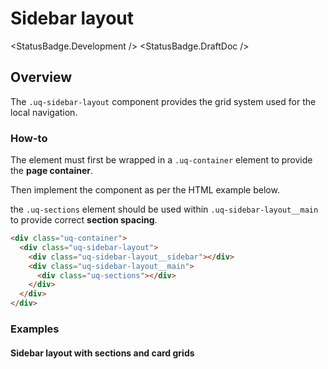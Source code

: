 
# Sidebar layout

<StatusBadge.Development />
<StatusBadge.DraftDoc />

## Overview

The `.uq-sidebar-layout` component provides the grid system used for the local
navigation.

### How-to

The element must first be wrapped in a `.uq-container` element to provide the
**page container**.

Then implement the component as per the HTML example below.

the `.uq-sections` element should be used within `.uq-sidebar-layout__main` to
provide correct **section spacing**.

<Canvas withSource="none">
  <Story id="layout-page-layouts-sidebar--sidebar" />
</Canvas>

```html
<div class="uq-container">
  <div class="uq-sidebar-layout">
    <div class="uq-sidebar-layout__sidebar"></div>
    <div class="uq-sidebar-layout__main">
      <div class="uq-sections"></div>
    </div>
  </div>
</div>
```

### Examples

#### Sidebar layout with sections and card grids

<Canvas withSource="none">
  <div class="uqds-layout-demo-bg">
    <div class="uq-container">
      <div class="uq-sidebar-layout">
        <div class="uq-sidebar-layout__sidebar">
          <div class="uqds-layout-demo-el"></div>
        </div>
        <div class="uq-sidebar-layout__main">
          <div class="uq-sections">
            <div class="uqds-layout-demo-el"></div>
            <div class="uq-card-grid uq-card-grid--target-3x">
              <div class="uqds-layout-demo-el"></div>
              <div class="uqds-layout-demo-el"></div>
              <div class="uqds-layout-demo-el"></div>
            </div>
            <div class="uqds-layout-demo-el"></div>
            <div class="uq-card-grid uq-card-grid--target-2x">
              <div class="uqds-layout-demo-el"></div>
              <div class="uqds-layout-demo-el"></div>
              <div class="uqds-layout-demo-el"></div>
              <div class="uqds-layout-demo-el"></div>
            </div>
          </div>
        </div>
      </div>
    </div>
  </div>
</Canvas>
